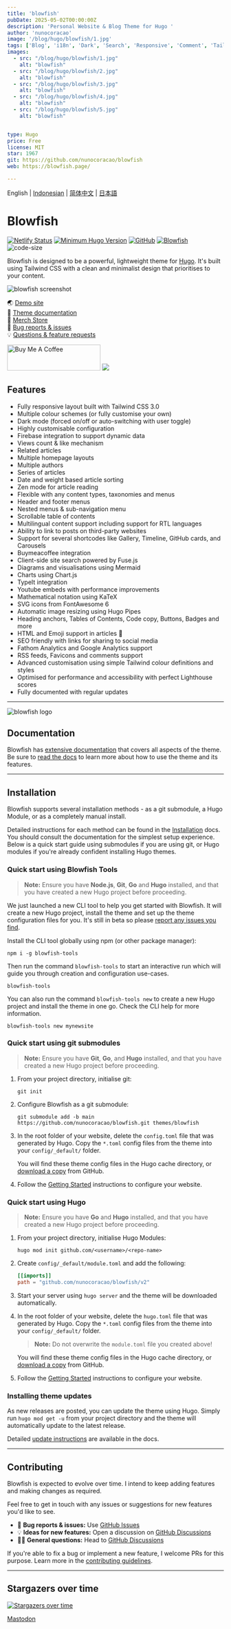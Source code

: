 ```yaml
---
title: 'blowfish'
pubDate: 2025-05-02T00:00:00Z
description: 'Personal Website & Blog Theme for Hugo '
author: 'nunocoracao'
image: '/blog/hugo/blowfish/1.jpg'
tags: ['Blog', 'i18n', 'Dark', 'Search', 'Responsive', 'Comment', 'Tailwind','Customisable', 'Gallery', 'SEO', 'RSS', 'Support', 'TOC']
images:
  - src: "/blog/hugo/blowfish/1.jpg"
    alt: "blowfish"
  - src: "/blog/hugo/blowfish/2.jpg"
    alt: "blowfish"
  - src: "/blog/hugo/blowfish/3.jpg"
    alt: "blowfish"
  - src: "/blog/hugo/blowfish/4.jpg"
    alt: "blowfish"
  - src: "/blog/hugo/blowfish/5.jpg"
    alt: "blowfish"


type: Hugo
price: Free
license: MIT
star: 1967
git: https://github.com/nunocoracao/blowfish
web: https://blowfish.page/

---
```



English | [Indonesian](https://github.com/nunocoracao/blowfish/blob/main/README.id.md) | [简体中文](https://github.com/nunocoracao/blowfish/blob/main/README.zh-cn.md) | [日本語](https://github.com/nunocoracao/blowfish/blob/main/README.ja.md)
# Blowfish
[![Netlify Status](https://api.netlify.com/api/v1/badges/6e5256d4-3148-4d69-879c-310341020fe9/deploy-status)](https://app.netlify.com/sites/snazzy-dango-efb2ec/deploys)
[![Minimum Hugo Version](https://img.shields.io/static/v1?label=min-HUGO-version&message=0.87.0&color=blue&logo=hugo)](https://github.com/gohugoio/hugo/releases/tag/v0.87.0)
[![GitHub](https://img.shields.io/github/license/nunocoracao/blowfish)](https://github.com/nunocoracao/blowfish/blob/main/LICENSE)
[![Blowfish](https://img.shields.io/badge/Hugo--Themes-@Blowfish-blue)](https://themes.gohugo.io/themes/blowfish/)
![code-size](https://img.shields.io/github/languages/code-size/nunocoracao/blowfish)

Blowfish is designed to be a powerful, lightweight theme for [Hugo](https://gohugo.io). It's built using Tailwind CSS with a clean and minimalist design that prioritises to your content.

![blowfish screenshot](https://github.com/nunocoracao/blowfish/blob/main/images/screenshot.png?raw=true)


🌏 [Demo site](https://blowfish.page/)  
📑 [Theme documentation](https://blowfish.page/docs/)  
💎 [Merch Store](http://tee.pub/lic/qwSlWVBL5zc)  
🐛 [Bug reports & issues](https://github.com/nunocoracao/blowfish/issues)  
💡 [Questions & feature requests](https://github.com/nunocoracao/blowfish/discussions)



<a href="https://www.buymeacoffee.com/nunocoracao" target="_blank"><img src="https://cdn.buymeacoffee.com/buttons/v2/default-yellow.png" alt="Buy Me A Coffee" style="height: 60px !important;width: 217px !important;" /></a>
<a target="_blank" href="http://tee.pub/lic/qwSlWVBL5zc"><img class="nozoom" src="https://img.buymeacoffee.com/button-api/?text=Merch Store &emoji=💎&slug=nunocoracao&button_colour=5F7FFF&font_colour=ffffff&font_family=Lato&outline_colour=000000&coffee_colour=FFDD00" /></a>



## Features

- Fully responsive layout built with Tailwind CSS 3.0
- Multiple colour schemes (or fully customise your own)
- Dark mode (forced on/off or auto-switching with user toggle)
- Highly customisable configuration
- Firebase integration to support dynamic data
- Views count & like mechanism
- Related articles
- Multiple homepage layouts
- Multiple authors
- Series of articles
- Date and weight based article sorting
- Zen mode for article reading
- Flexible with any content types, taxonomies and menus
- Header and footer menus
- Nested menus & sub-navigation menu
- Scrollable table of contents
- Multilingual content support including support for RTL languages
- Ability to link to posts on third-party websites
- Support for several shortcodes like Gallery, Timeline, GitHub cards, and Carousels
- Buymeacoffee integration
- Client-side site search powered by Fuse.js
- Diagrams and visualisations using Mermaid
- Charts using Chart.js
- TypeIt integration
- Youtube embeds with performance improvements
- Mathematical notation using KaTeX
- SVG icons from FontAwesome 6
- Automatic image resizing using Hugo Pipes
- Heading anchors, Tables of Contents, Code copy, Buttons, Badges and more
- HTML and Emoji support in articles 🎉
- SEO friendly with links for sharing to social media
- Fathom Analytics and Google Analytics support
- RSS feeds, Favicons and comments support
- Advanced customisation using simple Tailwind colour definitions and styles
- Optimised for performance and accessibility with perfect Lighthouse scores
- Fully documented with regular updates

---

![blowfish logo](https://github.com/nunocoracao/blowfish/blob/main/logo.png?raw=true)

## Documentation

Blowfish has [extensive documentation](https://blowfish.page/docs/) that covers all aspects of the theme. Be sure to [read the docs](https://blowfish.page/docs/) to learn more about how to use the theme and its features.

---

## Installation

Blowfish supports several installation methods - as a git submodule, a Hugo Module, or as a completely manual install.

Detailed instructions for each method can be found in the [Installation](https://blowfish.page/docs/installation) docs. You should consult the documentation for the simplest setup experience. Below is a quick start guide using submodules if you are using git, or Hugo modules if you're already confident installing Hugo themes.

### Quick start using Blowfish Tools

> **Note:** Ensure you have **Node.js**, **Git**, **Go** and **Hugo** installed, and that you have created a new Hugo project before proceeding.

We just launched a new CLI tool to help you get started with Blowfish. It will create a new Hugo project, install the theme and set up the theme configuration files for you. It's still in beta so please [report any issues you find](https://github.com/nunocoracao/blowfish-tools).

Install the CLI tool globally using npm (or other package manager):
```shell
npm i -g blowfish-tools
```

Then run the command `blowfish-tools` to start an interactive run which will guide you through creation and configuration use-cases.
```shell
blowfish-tools
```

You can also run the command `blowfish-tools new` to create a new Hugo project and install the theme in one go. Check the CLI help for more information.
```shell
blowfish-tools new mynewsite
```

### Quick start using git submodules

> **Note:** Ensure you have **Git**, **Go**, and **Hugo** installed, and that you have created a new Hugo project before proceeding.

1. From your project directory, initialise git:

   ```shell
   git init
   ```

2. Configure Blowfish as a git submodule:

   ```shell
   git submodule add -b main https://github.com/nunocoracao/blowfish.git themes/blowfish
   ```

3. In the root folder of your website, delete the `config.toml` file that was generated by Hugo. Copy the `*.toml` config files from the theme into your `config/_default/` folder.

   You will find these theme config files in the Hugo cache directory, or [download a copy](https://github.com/nunocoracao/blowfish/releases/latest/download/config-default.zip) from GitHub.

4. Follow the [Getting Started](https://blowfish.page/docs/getting-started/) instructions to configure your website.

### Quick start using Hugo

> **Note:** Ensure you have **Go** and **Hugo** installed, and that you have created a new Hugo project before proceeding.

1. From your project directory, initialise Hugo Modules:

   ```shell
   hugo mod init github.com/<username>/<repo-name>
   ```

2. Create `config/_default/module.toml` and add the following:

   ```toml
   [[imports]]
   path = "github.com/nunocoracao/blowfish/v2"
   ```

3. Start your server using `hugo server` and the theme will be downloaded automatically.

4. In the root folder of your website, delete the `hugo.toml` file that was generated by Hugo. Copy the `*.toml` config files from the theme into your `config/_default/` folder.

   > **Note:** Do not overwrite the `module.toml` file you created above!
   
   You will find these theme config files in the Hugo cache directory, or [download a copy](https://github.com/nunocoracao/blowfish/releases/latest/download/config-default.zip) from GitHub.

5. Follow the [Getting Started](https://blowfish.page/docs/getting-started/) instructions to configure your website.

### Installing theme updates

As new releases are posted, you can update the theme using Hugo. Simply run `hugo mod get -u` from your project directory and the theme will automatically update to the latest release.

Detailed [update instructions](https://blowfish.page/docs/installation/#installing-updates) are available in the docs.

---

## Contributing

Blowfish is expected to evolve over time. I intend to keep adding features and making changes as required.

Feel free to get in touch with any issues or suggestions for new features you'd like to see.

- 🐛 **Bug reports & issues:** Use [GitHub Issues](https://github.com/nunocoracao/blowfish/issues)
- 💡 **Ideas for new features:** Open a discussion on [GitHub Discussions](https://github.com/nunocoracao/blowfish/discussions)
- 🙋‍♀️ **General questions:** Head to [GitHub Discussions](https://github.com/nunocoracao/blowfish/discussions)

If you're able to fix a bug or implement a new feature, I welcome PRs for this purpose. Learn more in the [contributing guidelines](https://github.com/nunocoracao/blowfish/blob/main/CONTRIBUTING.md).

---

## Stargazers over time

[![Stargazers over time](https://starchart.cc/nunocoracao/blowfish.svg)](https://starchart.cc/nunocoracao/blowfish)

<a rel="me" href="https://masto.ai/@blowfish">Mastodon</a>
